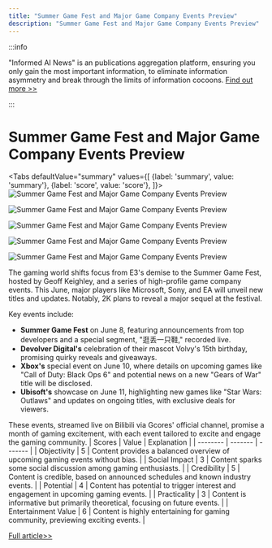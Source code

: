 ```yaml
---
title: "Summer Game Fest and Major Game Company Events Preview"
description: "Summer Game Fest and Major Game Company Events Preview"
---
```



:::info

"Informed AI News" is an publications aggregation platform, ensuring you only gain the most important information, to eliminate information asymmetry and break through the limits of information cocoons.  [Find out more >>](/)

:::

# Summer Game Fest and Major Game Company Events Preview


<Tabs
	defaultValue="summary"
	values={[
	{label: 'summary', value: 'summary'},
	{label: 'score', value: 'score'},
]}>
<TabItem value="summary">
<img
  src="https://image.informedainews.com/2024/06/Ent-zJZ-1717551846-0.jpg"
  alt="Summer Game Fest and Major Game Company Events Preview"
/>

<img
  src="https://image.informedainews.com/2024/06/Ent-n9Y-1717551846-1.jpg"
  alt="Summer Game Fest and Major Game Company Events Preview"
/>

<img
  src="https://image.informedainews.com/2024/06/Ent-a0q-1717551846-2.jpg"
  alt="Summer Game Fest and Major Game Company Events Preview"
/>

<img
  src="https://image.informedainews.com/2024/06/Ent-zK1-1717551846-3.jpg"
  alt="Summer Game Fest and Major Game Company Events Preview"
/>

<img
  src="https://image.informedainews.com/2024/06/Ent-PaU-1717551846-4.jpg"
  alt="Summer Game Fest and Major Game Company Events Preview"
/>



The gaming world shifts focus from E3's demise to the Summer Game Fest, hosted by Geoff Keighley, and a series of high-profile game company events. This June, major players like Microsoft, Sony, and EA will unveil new titles and updates. Notably, 2K plans to reveal a major sequel at the festival.

Key events include:
- **Summer Game Fest** on June 8, featuring announcements from top developers and a special segment, "逛丢一只鞋," recorded live.
- **Devolver Digital's** celebration of their mascot Volvy's 15th birthday, promising quirky reveals and giveaways.
- **Xbox's** special event on June 10, where details on upcoming games like "Call of Duty: Black Ops 6" and potential news on a new "Gears of War" title will be disclosed.
- **Ubisoft's** showcase on June 11, highlighting new games like "Star Wars: Outlaws" and updates on ongoing titles, with exclusive deals for viewers.

These events, streamed live on Bilibili via Gcores' official channel, promise a month of gaming excitement, with each event tailored to excite and engage the gaming community.
</TabItem>
<TabItem value="score">
	| Scores     | Value   | Explanation |
	| -------- | ------- | ------- |
	| Objectivity  | 5    | Content provides a balanced overview of upcoming gaming events without bias.    |
	| Social Impact | 3     | Content sparks some social discussion among gaming enthusiasts.    |
	| Credibility    | 5    | Content is credible, based on announced schedules and known industry events.    |
	| Potential    | 4    | Content has potential to trigger interest and engagement in upcoming gaming events.    |
	| Practicality    | 3    | Content is informative but primarily theoretical, focusing on future events.    |
	| Entertainment Value    | 6    | Content is highly entertaining for gaming community, previewing exciting events.    |
</TabItem>
</Tabs>

[Full article>>](https://www.gcores.com/articles/182874)
